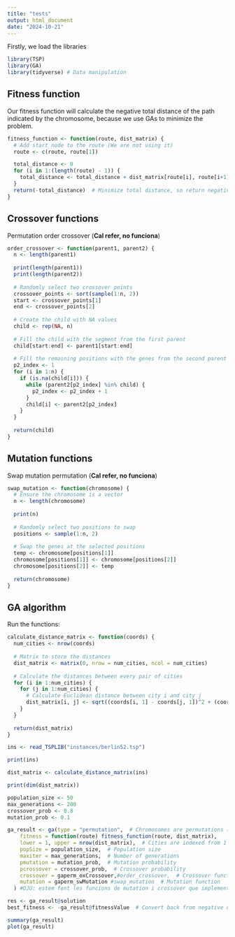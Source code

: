 ```yaml
---
title: "tests"
output: html_document
date: "2024-10-21"
---
```


Firstly, we load the libraries

```r
library(TSP)
library(GA)
library(tidyverse) # Data manipulation
```

## Fitness function

Our fitness function will calculate the negative total distance of the path indicated by the chromosome, because we use GAs to minimize the problem.

```r
fitness_function <- function(route, dist_matrix) {
  # Add start node to the route (We are not using it)
  route <- c(route, route[1])

  total_distance <- 0
  for (i in 1:(length(route) - 1)) {
    total_distance <- total_distance + dist_matrix[route[i], route[i+1]]
  }
  return(-total_distance)  # Minimize total distance, so return negative
}
```

## Crossover functions

Permutation order crossover (**Cal refer, no funciona**)

```r
order_crossover <- function(parent1, parent2) {
  n <- length(parent1)
  
  print(length(parent1))
  print(length(parent2))
  
  # Randomly select two crossover points
  crossover_points <- sort(sample(1:n, 2))
  start <- crossover_points[1]
  end <- crossover_points[2]
  
  # Create the child with NA values
  child <- rep(NA, n)
  
  # Fill the child with the segment from the first parent
  child[start:end] <- parent1[start:end]
  
  # Fill the remaining positions with the genes from the second parent
  p2_index <- 1
  for (i in 1:n) {
    if (is.na(child[i])) {
      while (parent2[p2_index] %in% child) {
        p2_index <- p2_index + 1
      }
      child[i] <- parent2[p2_index]
    }
  }
  
  return(child)
}
```

## Mutation functions

Swap mutation permutation (**Cal refer, no funciona**)

```r
swap_mutation <- function(chromosome) {
  # Ensure the chromosome is a vector
  n <- length(chromosome)
  
  print(n)
  
  # Randomly select two positions to swap
  positions <- sample(1:n, 2)
  
  # Swap the genes at the selected positions
  temp <- chromosome[positions[1]]
  chromosome[positions[1]] <- chromosome[positions[2]]
  chromosome[positions[2]] <- temp
  
  return(chromosome)
}
```

## GA algorithm

Run the functions:

```r
calculate_distance_matrix <- function(coords) {
  num_cities <- nrow(coords)
  
  # Matrix to store the distances
  dist_matrix <- matrix(0, nrow = num_cities, ncol = num_cities)
  
  # Calculate the distances between every pair of cities
  for (i in 1:num_cities) {
    for (j in 1:num_cities) {
      # Calculate Euclidean distance between city i and city j
      dist_matrix[i, j] <- sqrt((coords[i, 1] - coords[j, 1])^2 + (coords[i, 2] - coords[j, 2])^2)
    }
  }
  
  return(dist_matrix)
}
```

```r
ins <- read_TSPLIB("instances/berlin52.tsp")

print(ins)
```

```r
dist_matrix <- calculate_distance_matrix(ins)

print(dim(dist_matrix))
```

```r
population_size <- 50
max_generations <- 200
crossover_prob <- 0.8
mutation_prob <- 0.1

ga_result <- ga(type = "permutation",  # Chromosomes are permutations (tours)
    fitness = function(route) fitness_function(route, dist_matrix),
    lower = 1, upper = nrow(dist_matrix),  # Cities are indexed from 1 to num_cities
    popSize = population_size,  # Population size
    maxiter = max_generations,  # Number of generations
    pmutation = mutation_prob,  # Mutation probability
    pcrossover = crossover_prob,  # Crossover probability
    crossover = gaperm_oxCrossover,#order_crossover,  # Crossover function
    mutation = gaperm_swMutation #swap_mutation  # Mutation function
  ) #OJU: estem fent les funcions de mutation i crossover que implementa la llibreria, no les nostres perquè alguna cosa fa que petin :)

res <- ga_result@solution
best_fitness <- -ga_result@fitnessValue  # Convert back from negative distance to positive

summary(ga_result)
plot(ga_result)
```
